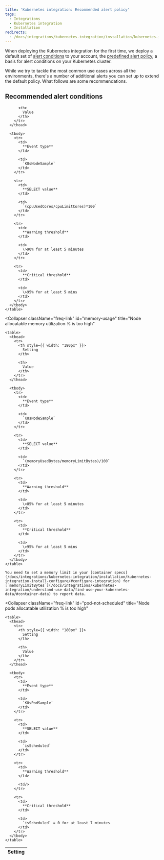 ```yaml
---
title: 'Kubernetes integration: Recommended alert policy'
tags:
  - Integrations
  - Kubernetes integration
  - Installation
redirects:
  - /docs/integrations/kubernetes-integration/installation/kubernetes-integration-recommended-alert-policy
---
```


When deploying the Kubernetes integration for the first time, we deploy a default set of [alert conditions](/docs/alerts/new-relic-alerts/defining-conditions/define-alert-conditions) to your account, the [predefined alert policy](/docs/integrations/kubernetes-integration/kubernetes-events/kubernetes-integration-predefined-alert-policy), a basis for alert conditions on your Kubernetes cluster.

While we try to tackle the most common use cases across all the environments, there's a number of additional alerts you can set up to extend the default policy. What follows are some recommendations.

## Recommended alert conditions

<CollapserGroup>
  <Collapser
    className="freq-link"
    id="cpu-usage"
    title="Node allocatable CPU utilization % is too high"
  >
    <table>
      <thead>
        <tr>
          <th style={{ width: "180px" }}>
            Setting
          </th>

          <th>
            Value
          </th>
        </tr>
      </thead>

      <tbody>
        <tr>
          <td>
            **Event type**
          </td>

          <td>
            `K8sNodeSample`
          </td>
        </tr>

        <tr>
          <td>
            **SELECT value**
          </td>

          <td>
            `(cpuUsedCores/cpuLimitCores)*100`
          </td>
        </tr>

        <tr>
          <td>
            **Warning threshold**
          </td>

          <td>
            \>90% for at least 5 minutes
          </td>
        </tr>

        <tr>
          <td>
            **Critical threshold**
          </td>

          <td>
            \>95% for at least 5 mins
          </td>
        </tr>
      </tbody>
    </table>
  </Collapser>

  <Collapser
    className="freq-link"
    id="memory-usage"
    title="Node allocatable memory utilization % is too high"
  >
    <table>
      <thead>
        <tr>
          <th style={{ width: "180px" }}>
            Setting
          </th>

          <th>
            Value
          </th>
        </tr>
      </thead>

      <tbody>
        <tr>
          <td>
            **Event type**
          </td>

          <td>
            `K8sNodeSample`
          </td>
        </tr>

        <tr>
          <td>
            **SELECT value**
          </td>

          <td>
            `(memoryUsedBytes/memoryLimitBytes)/100`
          </td>
        </tr>

        <tr>
          <td>
            **Warning threshold**
          </td>

          <td>
            \>85% for at least 5 minutes
          </td>
        </tr>

        <tr>
          <td>
            **Critical threshold**
          </td>

          <td>
            \>95% for at least 5 mins
          </td>
        </tr>
      </tbody>
    </table>
    
    You need to set a memory limit in your [container specs](/docs/integrations/kubernetes-integration/installation/kubernetes-integration-install-configure/#configure-integration) for [`memoryLimitBytes`](/docs/integrations/kubernetes-integration/understand-use-data/find-use-your-kubernetes-data/#container-data) to report data.
    
  </Collapser>

  <Collapser
    className="freq-link"
    id="pod-not-scheduled"
    title="Node pods allocatable utilization % is too high"
  >
    <table>
      <thead>
        <tr>
          <th style={{ width: "180px" }}>
            Setting
          </th>

          <th>
            Value
          </th>
        </tr>
      </thead>

      <tbody>
        <tr>
          <td>
            **Event type**
          </td>

          <td>
            `K8sPodSample`
          </td>
        </tr>

        <tr>
          <td>
            **SELECT value**
          </td>

          <td>
            `isScheduled`
          </td>
        </tr>

        <tr>
          <td>
            **Warning threshold**
          </td>

          <td/>
        </tr>

        <tr>
          <td>
            **Critical threshold**
          </td>

          <td>
            `isScheduled` = 0 for at least 7 minutes
          </td>
        </tr>
      </tbody>
    </table>
  </Collapser>
</CollapserGroup>
